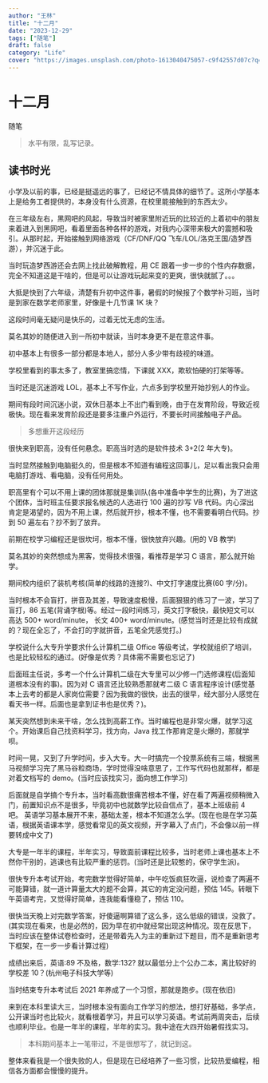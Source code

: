 ```yaml
---
author: "王林"
title: "十二月"
date: "2023-12-29"
tags: ["随笔"]
draft: false
category: "Life"
cover: "https://images.unsplash.com/photo-1613040475057-c9f42557d07c?q=80&w=1548&auto=format&fit=crop&ixlib=rb-4.0.3&ixid=M3wxMjA3fDB8MHxwaG90by1wYWdlfHx8fGVufDB8fHx8fA%3D%3D" # image path/url
---
```


# 十二月

随笔

> 水平有限，乱写记录。

## 读书时光

小学及以前的事，已经是挺遥远的事了，已经记不情具体的细节了。这所小学基本上是给务工者提供的，本身没有什么资源，在校里能接触到的东西太少。

在三年级左右，黑网吧的风起，导致当时被家里附近玩的比较近的上着初中的朋友来着进入到黑网吧，看着里面各种各样的游戏，对我内心深带来极大的震撼和吸引。从那时起，开始接触到网络游戏（CF/DNF/QQ 飞车/LOL/洛克王国/造梦西游），并沉迷于此。

当时玩造梦西游还会去网上找此破解教程，用 CE 跟着一步一步的个性内存数据，完全不知道这是干啥的，但是可以让游戏玩起来变的更爽，很快就腻了。。。

大抵是快到了六年级，清楚有升初中这件事，暑假的时候报了个数学补习班，当时是到家在数学老师家里，好像是十几节课 1K 块？

这段时间毫无疑问是快乐的，过着无忧无虑的生活。

莫名其妙的随便进入到一所初中就读，当时本身更不是在意这件事。

初中基本上有很多一部分都是本地人，部分人多少带有歧视的味道。

学校里看到的事太多了，教室里搞恋情，下课就 XXX，欺软怕硬的打架等等。

当时还是沉迷游戏 LOL，基本上不写作业，六点多到学校里开始抄别人的作业。

期间有段时间沉迷小说，双休日基本上不出门看到晚，由于在发育阶段，导致近视极快。现在看来发育阶段还是要多注重户外运行，不要长时间接触电子产品。

> 多想重开这段经历

很快来到职高，没有任何悬念。职高当时选的是软件技术 3+2(2 年大专)。

当时显然接触到电脑挺久的，但是根本不知道有编程这回事儿，足以看出我只会用电脑打游戏、看电脑，没有任何用处。

职高里有个可以不用上课的团体那就是集训队(各中准备中学生的比赛)，为了进这个团体，当时班主任要求报名候选的人选进行 100 遍的抄写 VB 代码。内心深出肯定是渴望的，因为不用上课，然后就开抄，根本不懂，也不需要看明白代码。抄到 50 遍左右？抄不到了放弃。

前期在校学习编程还是很坎坷，根本不懂，很快放弃兴趣。(用的 VB 教学)

莫名其妙的突然想成为黑客，觉得技术很强，看推荐是学习 C 语言，那么就开始学。

期间校内组织了装机考核(简单的线路的连接?)、中文打字速度比赛(60 字/分)。

当时根本不会盲打，拼音及其差，导致速度极慢，后面狠狠的练习了一波，学习了盲打，86 五笔(背诵字根)等。经过一段时间练习，英文打字极快，最快短文可以高达 500+ word/minute， 长文 400+ word/minute。(感觉当时还是比较有成就的？现在全忘了，不会打的字就拼音，五笔全凭感觉打。)

学校说什么大专升学要求什么计算机二级 Office 等级考试，学校就组织了培训，也是比较轻松的通过。(好像是优秀？具体需不需要也忘记了)

后面班主任说，多考一个什么计算机二级在大专里可以少修一门选修课程(后面知道根本没有的事)。因为对 C 语言还比较熟悉那就考二级 C 语言程序设计(感觉基本上去考的都是人家岗位需要？因为我做的很快，出去的很早，经大部分人感觉在看天书一样。后面也是拿到证书也是优秀？)。

某天突然想到未来干啥，怎么找到高薪工作。当时编程也是非常火爆，就学习这个。开始课后自己找资料学习，找方向，Java 找工作那肯定是火爆的，那就学呗。

时间一晃，又到了升学时间，步入大专。大一时搞完一个投票系统有三端，根据黑马视频学习完了黑马谷粒商场，学时觉得没啥意思了，工作写代码也就那样，都是对着文档写的 demo。(当时应该找实习，面向想工作学习)

后面就是自学搞个专升本，当时看高数很痛苦根本不懂，好在看了两遍视频稍微入门，前置知识点不是很多，毕竟初中也就数学比较自信点了，基本上班级前 4 吧。
英语学习基本展开不来，基础太差，根本不知道怎么学。(现在也是在学习英语，根据英语课本学，感觉看常见的英文视频，开字幕入了点门，不会像以前一样要转成中文了)

大专是一年半的课程，半年实习，导致面前课程比较多，当时老师上课也基本上不然你干别的，逃课也有比较严重的惩罚。(当时还是比较憨的，保守学生派)。

很快专升本考试开始，考完数学觉得好简单，中午吃饭疯狂吹逼，说检查了两遍不可能算错，就一道计算量太大的题不会算，其它的肯定没问题，预估 145。转眼下午英语考完，又觉得好简单，连我能看懂稳了，预估 110。

很快当天晚上对完数学答案，好傻逼啊算错了这么多，这么低级的错误，没救了。(其实现在看来，也是必然的，因为早在初中就经常出现这种情况。现在反思下，当时应该在整体试卷检查时，还是带着先入为主的重新过下题目，而不是重新思考下框架，在一步一步看计算过程)

成绩出来后，英语:89 不及格，数学:132? 就以最低分上个公办二本，离比较好的学校差 10？(杭州电子科技大学等)

当时结束专升本考试后 2021 年养成了一个习惯，那就是跑步。(现在依旧)

来到在本科里读大三，当时根本没有面向工作学习的想法，想打好基础，多学点，公开课当时也比较火，就看根着学习，并且可以学习英语。考试前两周突击，后续也顺利毕业。也是一年半的课程，半年的实习。我中途在大四开始暑假找实习。

> 本科期间基本上一笔带过，不是很想写了，就记到这。

整体来看我是一个很失败的人，但是现在已经培养了一些习惯，比较热爱编程，相信各方面都会慢慢的提升。
